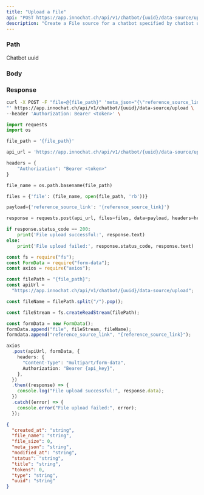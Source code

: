 ```yaml
---
title: "Upload a File"
api: "POST https://app.innochat.ch/api/v1/chatbot/{uuid}/data-source/upload"
description: "Create a File source for a chatbot specified by chatbot uuid"
---
```


### Path

<ParamField path="uuid" type="string" required>
  Chatbot uuid
</ParamField>

### Body

<ParamField body="file_path" type="string" required />
<ParamField body="reference_source_link" type="string" />

### Response

<ResponseField name="created_at" type="string" />
<ResponseField name="file_name" type="string" />
<ResponseField name="file_size" type="number" />
<ResponseField name="meta_json" type="string" />
<ResponseField name="modified_at" type="string" />
<ResponseField name="status" type="string" />
<ResponseField name="title" type="string" />
<ResponseField name="type" type="string" />
<ResponseField name="tokens" type="number" />
<ResponseField name="uuid" type="string" />

<RequestExample>

```bash Curl
curl -X POST -F "file=@{file_path}" 'meta_json="{\"reference_source_link\": \"{reference_source_link}\"}
"' https://app.innochat.ch/api/v1/chatbot/{uuid}/data-source/upload \
--header 'Authorization: Bearer <token>' \
```

```py Python
import requests
import os

file_path = '{file_path}'

api_url = 'https://app.innochat.ch/api/v1/chatbot/{uuid}/data-source/upload'

headers = {
    "Authorization": "Bearer <token>"
}

file_name = os.path.basename(file_path)

files = {'file': (file_name, open(file_path, 'rb'))}

payload={'reference_source_link': '{reference_source_link}'}

response = requests.post(api_url, files=files, data=payload, headers=headers)

if response.status_code == 200:
    print('File upload successful:', response.text)
else:
    print('File upload failed:', response.status_code, response.text)

```

```ts JavaScript
const fs = require("fs");
const FormData = require("form-data");
const axios = require("axios");

const filePath = "{file_path}";
const apiUrl =
  "https://app.innochat.ch/api/v1/chatbot/{uuid}/data-source/upload";

const fileName = filePath.split("/").pop();

const fileStream = fs.createReadStream(filePath);

const formData = new FormData();
formData.append("file", fileStream, fileName);
formdata.append("reference_source_link", "{reference_source_link}");

axios
  .post(apiUrl, formData, {
    headers: {
      "Content-Type": "multipart/form-data",
      Authorization: "Bearer {api_key}",
    },
  })
  .then((response) => {
    console.log("File upload successful:", response.data);
  })
  .catch((error) => {
    console.error("File upload failed:", error);
  });
```

</RequestExample>

<ResponseExample>

```json Response
{
  "created_at": "string",
  "file_name": "string",
  "file_size": 0,
  "meta_json": "string",
  "modified_at": "string",
  "status": "string",
  "title": "string",
  "tokens": 0,
  "type": "string",
  "uuid": "string"
}
```

</ResponseExample>
